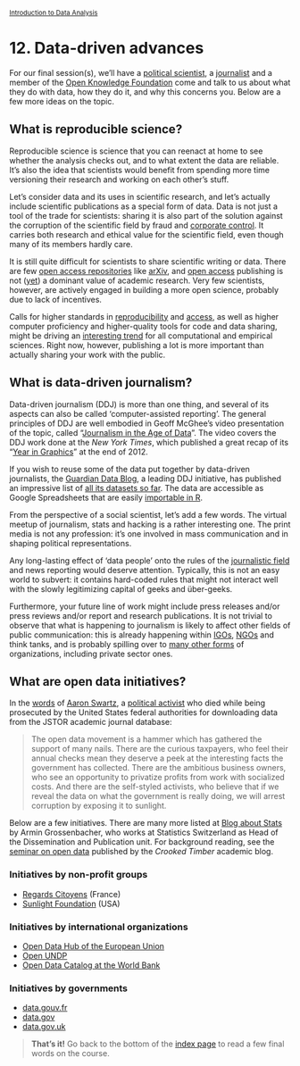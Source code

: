 <style>@import url(style.css);</style>
<small>[Introduction to Data Analysis](index.html)</small>

# 12. Data-driven advances

For our final session(s), we'll have a [political scientist](#), a [journalist](#) and a member of the [Open Knowledge Foundation](http://okfn.org/) come and talk to us about what they do with data, how they do it, and why this concerns you. Below are a few more ideas on the topic.

## What is reproducible science?

Reproducible science is science that you can reenact at home to see whether the analysis checks out, and to what extent the data are reliable. It's also the idea that scientists would benefit from spending more time versioning their research and working on each other's stuff.

Let's consider data and its uses in scientific research, and let's actually include scientific publications as a special form of data. Data is not just a tool of the trade for scientists: sharing it is also part of the solution against the corruption of the scientific field by fraud and [corporate control](http://fora.tv/2012/03/02/Does_Corporate_Funding_Corrupt_Science). It carries both research and ethical value for the scientific field, even though many of its members hardly care.

It is still quite difficult for scientists to share scientific writing or data. There are few [open access repositories](https://en.wikipedia.org/wiki/Open_Archives_Initiative) like [arXiv](https://en.wikipedia.org/wiki/Arxiv), and [open access](https://en.wikipedia.org/wiki/Open_Access) publishing is not ([yet](http://www.guardian.co.uk/science/2012/apr/24/harvard-university-journal-publishers-prices)) a dominant value of academic research. Very few scientists, however, are actively engaged in building a more open science, probably due to lack of incentives.

Calls for higher standards in [reproducibility](https://en.wikipedia.org/wiki/Reproducibility) and [access](http://www.opensocietyfoundations.org/voices/making-scientific-research-accessible-all), as well as higher computer proficiency and higher-quality tools for code and data sharing, might be driving an [interesting trend](http://blog.stodden.net/2011/02/20/my-symposium-at-the-aaas-annual-meeting-the-digitization-of-science/) for all computational and empirical sciences. Right now, however, publishing a lot is more important than actually sharing your work with the public.

## What is data-driven journalism?

Data-driven journalism (DDJ) is more than one thing, and several of its aspects can also be called 'computer-assisted reporting'. The general principles of DDJ are well embodied in Geoff McGhee's video presentation of the topic, called "[Journalism in the Age of Data](http://datajournalism.stanford.edu/)". The video covers the DDJ work done at the *New York Times*, which published a great recap of its "[Year in Graphics](http://www.nytimes.com/interactive/2012/12/30/multimedia/2012-the-year-in-graphics.html)" at the end of 2012.

If you wish to reuse some of the data put together by data-driven journalists, the [Guardian Data Blog](http://www.guardian.co.uk/data), a leading DDJ initiative, has published an impressive list of [all its datasets so far](http://www.guardian.co.uk/news/datablog/interactive/2013/jan/14/all-our-datasets-index). The data are accessible as Google Spreadsheets that are easily [importable in R](41_dataio.html).

From the perspective of a social scientist, let's add a few words. The virtual meetup of journalism, stats and hacking is a rather interesting one. The print media is not any profession: it's one involved in mass communication and in shaping political representations.

Any long-lasting effect of 'data people' onto the rules of the [journalistic field](http://books.google.fr/books?id=aGf_utfe3dMC&printsec=frontcover#v=onepage&q&f=false) and news reporting would deserve attention. Typically, this is not an easy world to subvert: it contains hard-coded rules that might not interact well with the slowly legitimizing capital of geeks and über-geeks.

Furthermore, your future line of work might include press releases and/or press reviews and/or report and research publications. It is not trivial to observe that what is happening to journalism is likely to affect other fields of public communication: this is already happening within [IGOs](http://sunfoundation.tumblr.com/tagged/International-Development), [NGOs](http://www.opensocietyfoundations.org/reports/visualizing-information-advocacy-introduction-information-design) and think tanks, and is probably spilling over to [many other forms](http://edition.cnn.com/2009/TECH/11/11/data.visualization/index.html) of organizations, including private sector ones.

## What are open data initiatives?

In the [words](http://crookedtimber.org/2012/07/03/a-database-of-folly/) of [Aaron Swartz](https://en.wikipedia.org/wiki/Aaron_Swartz), a [political activist](http://phnk.com/tagged/Aaron%20Swartz) who died while being prosecuted by the United States federal authorities for downloading data from the JSTOR academic journal database:

> The open data movement is a hammer which has gathered the support of many nails. There are the curious taxpayers, who feel their annual checks mean they deserve a peek at the interesting facts the government has collected. There are the ambitious business owners, who see an opportunity to privatize profits from work with socialized costs. And there are the self-styled activists, who believe that if we reveal the data on what the government is really doing, we will arrest corruption by exposing it to sunlight.

Below are a few initiatives. There are many more listed at [Blog about Stats](https://blogstats.wordpress.com/) by Armin Grossenbacher, who works at Statistics Switzerland as Head of the Dissemination and Publication unit. For background reading, see the [seminar on open data](http://crookedtimber.org/2012/07/17/open-data-seminar-2/) published by the *Crooked Timber* academic blog.

### Initiatives by non-profit groups

- [Regards Citoyens](http://www.regardscitoyens.org/open-data-en-france/) (France)
- [Sunlight Foundation](http://sunlightfoundation.com/) (USA)

### Initiatives by international organizations

- [Open Data Hub of the European Union](http://open-data.europa.eu/open-data/home)
- [Open UNDP](https://blogstats.wordpress.com/2012/12/01/working-in-the-open/)
- [Open Data Catalog at the World Bank](http://data.worldbank.org/)

### Initiatives by governments

- [data.gouv.fr](http://www.data.gouv.fr/)
- [data.gov](http://data.gov)
- [data.gov.uk](http://data.gov.uk/)

> __That's it!__ Go back to the bottom of the [index page](index.html) to read a few final words on the course.
